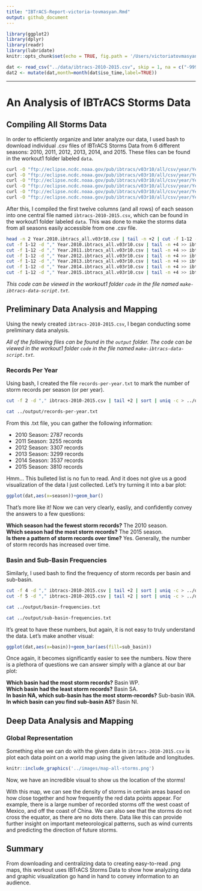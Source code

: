 ```yaml
---
title: "IBTrACS-Report-victoria-tovmasyan.Rmd"
output: github_document
---
```


```r
library(ggplot2)
library(dplyr)
library(readr)
library(lubridate)
knitr::opts_chunk$set(echo = TRUE, fig.path = '/Users/victoriatovmasyan/Documents/stat133/workouts/workout1/images/')
```

```r
dat <- read_csv("../data/ibtracs-2010-2015.csv", skip = 1, na = c("-999.","-1.0","0.0"), col_names = c("serial_num","season","num","basin","sub_basin","name","iso_time","nature","latitude","longitude","wind","press"), col_types = cols("c","i","c","f","c","c","c","c","d","d","d","d"))
dat2 <- mutate(dat,month=month(dat$iso_time,label=TRUE))
```

---

# An Analysis of IBTrACS Storms Data

## Compiling All Storms Data

In order to efficiently organize and later analyze our data, I used bash to download individual .csv files of IBTrACS Storms Data from 6 different seasons: 2010, 2011, 2012, 2013, 2014, and 2015. These files can be found in the workout1 folder labeled `data`.

```bash
curl -O "ftp://eclipse.ncdc.noaa.gov/pub/ibtracs/v03r10/all/csv/year/Year.2010.ibtracs_all.v03r10.csv"
curl -O "ftp://eclipse.ncdc.noaa.gov/pub/ibtracs/v03r10/all/csv/year/Year.2011.ibtracs_all.v03r10.csv"
curl -O "ftp://eclipse.ncdc.noaa.gov/pub/ibtracs/v03r10/all/csv/year/Year.2012.ibtracs_all.v03r10.csv"
curl -O "ftp://eclipse.ncdc.noaa.gov/pub/ibtracs/v03r10/all/csv/year/Year.2013.ibtracs_all.v03r10.csv"
curl -O "ftp://eclipse.ncdc.noaa.gov/pub/ibtracs/v03r10/all/csv/year/Year.2014.ibtracs_all.v03r10.csv"
curl -O "ftp://eclipse.ncdc.noaa.gov/pub/ibtracs/v03r10/all/csv/year/Year.2015.ibtracs_all.v03r10.csv"
```

After this, I compiled the first twelve columns (and all rows) of each season into one central file named `ibtracs-2010-2015.csv`, which can be found in the workout1 folder labeled `data`. This was done to make the storms data from all seasons easily accessible from one .csv file.

```bash
head -n 2 Year.2010.ibtracs_all.v03r10.csv | tail -n +2 | cut -f 1-12 -d ","  > ibtracs-2010-2015.csv
cut -f 1-12 -d "," Year.2010.ibtracs_all.v03r10.csv | tail -n +4 >> ibtracs-2010-2015.csv  
cut -f 1-12 -d "," Year.2011.ibtracs_all.v03r10.csv | tail -n +4 >> ibtracs-2010-2015.csv
cut -f 1-12 -d "," Year.2012.ibtracs_all.v03r10.csv | tail -n +4 >> ibtracs-2010-2015.csv
cut -f 1-12 -d "," Year.2013.ibtracs_all.v03r10.csv | tail -n +4 >> ibtracs-2010-2015.csv
cut -f 1-12 -d "," Year.2014.ibtracs_all.v03r10.csv | tail -n +4 >> ibtracs-2010-2015.csv
cut -f 1-12 -d "," Year.2015.ibtracs_all.v03r10.csv | tail -n +4 >> ibtracs-2010-2015.csv
```

*This code can be viewed in the workout1 folder `code` in the file named `make-ibtracs-data-script.txt`.*

## Preliminary Data Analysis and Mapping

Using the newly created `ibtracs-2010-2015.csv`, I began conducting some preliminary data analysis.

*All of the following files can be found in the `output` folder. The code can be viewed in the workout1 folder `code` in the file named `make-ibtracs-data-script.txt`.*

### Records Per Year

Using bash, I created the file `records-per-year.txt` to mark the number of storm records per season (or per year).

```bash
cut -f 2 -d "," ibtracs-2010-2015.csv | tail +2 | sort | uniq -c > ../output/records-per-year.txt
```

```bash
cat ../output/records-per-year.txt
```

From this .txt file, you can gather the following information:

- 2010 Season: 2787 records
- 2011 Season: 3255 records
- 2012 Season: 3307 records
- 2013 Season: 3299 records
- 2014 Season: 3537 records
- 2015 Season: 3810 records

Hmm... This bulleted list is no fun to read. And it does not give us a good visualization of the data I just collected. Let's try turning it into a bar plot:

```r
ggplot(dat,aes(x=season))+geom_bar()
```

That's more like it! Now we can very clearly, easliy, and confidently convey the answers to a few questions:

**Which season had the fewest storm records?** The 2010 season.  
**Which season had the most storm records?** The 2015 season.  
**Is there a pattern of storm records over time?** Yes. Generally, the number of storm records has increased over time.

### Basin and Sub-Basin Frequencies

Similarly, I used bash to find the frequency of storm records per basin and sub-basin.

```bash
cut -f 4 -d "," ibtracs-2010-2015.csv | tail +2 | sort | uniq -c > ../output/basin-frequencies.txt
cut -f 5 -d "," ibtracs-2010-2015.csv | tail +2 | sort | uniq -c > ../output/sub-basin-frequencies.txt
```

```bash
cat ../output/basin-frequencies.txt
```

```bash
cat ../output/sub-basin-frequencies.txt
```

It's great to have these numbers, but again, it is not easy to truly understand the data. Let's make another visual:

```r
ggplot(dat,aes(x=basin))+geom_bar(aes(fill=sub_basin))
```

Once again, it becomes significantly easier to see the numbers. Now there is a plethora of questions we can answer simply with a glance at our bar plot:

**Which basin had the most storm records?** Basin WP.  
**Which basin had the least storm records?** Basin SA.  
**In basin NA, which sub-basin has the most storm-records?** Sub-basin WA.  
**In which basin can you find sub-basin AS?** Basin NI.

## Deep Data Analysis and Mapping

### Global Representation

Something else we can do with the given data in `ibtracs-2010-2015.csv` is plot each data point on a world map using the given latitude and longitudes.

```r
knitr::include_graphics('../images/map-all-storms.png')
```

Now, we have an incredible visual to show us the location of the storms!

With this map, we can see the density of storms in certain areas based on how close together and how frequently the red data points appear. For example, there is a large number of recorded storms off the west coast of Mexico, and off the coast of China. We can also see that the storms do not cross the equator, as there are no dots there. Data like this can provide further insight on important meteorological patterns, such as wind currents and predicting the direction of future storms.

## Summary

From downloading and centralizing data to creating easy-to-read .png maps, this workout uses IBTrACS Storms Data to show how analyzing data and graphic visualization go hand in hand to convey information to an audience.